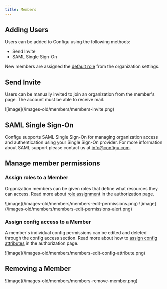 ```yaml
---
title: Members
---
```


## Adding Users

Users can be added to Configu using the following methods:

- Send Invite
- SAML Single Sign-On

New members are assigned the [default role](/platform/authorization#default-role) from the organization settings.

## Send Invite

Users can be manually invited to join an organization from the member's page. The account must be able to receive mail.

<Frame>![image](/images-old/members/members-invite.png)</Frame>

## SAML Single Sign-On

Configu supports SAML Single Sign-On for managing organization access and authentication using your Single Sign-On provider.
For more information about SAML support please contact us at info@configu.com.

## Manage member permissions

### Assign roles to a Member

Organization members can be given roles that define what resources they can access. Read more about [role assignment](/platform/authorization#assign-roles) in the authorization page.
<Frame>![image](/images-old/members/members-edit-permissions.png)</Frame>

<Frame>![image](/images-old/members/members-edit-permissions-alert.png)</Frame>

### Assign config access to a Member

A member's individual config permissions can be edited and deleted through the config access section. Read more about how to [assign config attributes](/platform/authorization#assign-config-attribute) in the authorization page.

<Frame>![image](/images-old/members/members-edit-config-attribute.png)</Frame>

## Removing a Member

<Frame>![image](/images-old/members/members-remove-member.png)</Frame>
